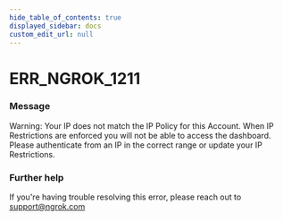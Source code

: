 ```yaml
---
hide_table_of_contents: true
displayed_sidebar: docs
custom_edit_url: null
---
```



# ERR_NGROK_1211

### Message
Warning: Your IP does not match the IP Policy for this Account. When IP Restrictions are enforced you will not be able to access the dashboard.  Please authenticate from an IP in the correct range or update your IP Restrictions.

### Further help
If you're having trouble resolving this error, please reach out to [support@ngrok.com](mailto:support@ngrok.com?subject=Help%20with%20ERR_NGROK_1211)


<ErrorDetails error='err_ngrok_1211' />

